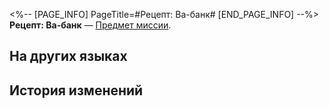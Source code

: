 <%-- [PAGE_INFO]
PageTitle=#Рецепт: Ва-банк#
[END_PAGE_INFO] --%>
{{Предмет Инфобокс
|id          = 150013
|Изображение = Предмет Рецепт- Ва-банк.png
|Тип         = Предмет миссии
|Инвентарь   = Миссии
|Редкость    = 3
|Эффект      = 
|Описание    = Игра в покер продолжалась, раздали карты для четвёртого раунда. Когда мужчина проверил свои карты, его уверенность пошатнулась.<br />- Настоящий игрок без колебаний уравняет ставку, даже если кажется, что взять банк невозможно...<br />Парень на противоположной стороне стола решил поиздеваться, выдвинув все свои фишки вперёд:<br />- Ставлю всё.
}}
{{Описание|- Искушение - добродетель для смертных, а нерешительность - смерть для игроков.}}
'''Рецепт: Ва-банк''' — [[Предмет миссии]].

==На других языках==
{{На других языках
|en   = Recipe: Daring Wager
|zhs  = 调饮材料：孤注一掷
|zht  = 調飲材料：孤注一擲
|ja   = カクテルの材料：大博打
|ko   = 음료 재료: 마지막 승부
|es   = Receta: Apuesta arriesgada
|fr   = Recette&nbsp;: Pari osé
|ru   = Рецепт: Ва-банк
|th   = ส่วนผสมเครื่องดื่ม: Daring Wager
|vi   = Nguyên Liệu Pha Chế: Liều Một Phen
|de   = Rezept: Alles oder nichts
|id   = Bahan Racikan: High Stakes
|pt   = Receita: Aposta Ousada
}}

==История изменений==
{{История изменений|3.5}}